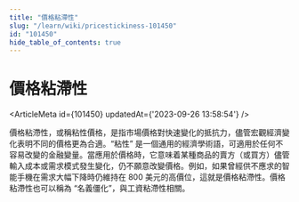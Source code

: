 ```yaml
---
title: "價格粘滯性"
slug: "/learn/wiki/pricestickiness-101450"
id: "101450"
hide_table_of_contents: true
---
```



# 價格粘滯性

<ArticleMeta id={101450} updatedAt={'2023-09-26 13:58:54'} />
<div className='border-solid border-b border-t-0 my-4 border-[var(--ifm-color-gray-300)]' />

價格粘滯性，或稱粘性價格，是指市場價格對快速變化的抵抗力，儘管宏觀經濟變化表明不同的價格更為合適。“粘性” 是一個通用的經濟學術語，可適用於任何不容易改變的金融變量。當應用於價格時，它意味着某種商品的賣方（或買方）儘管輸入成本或需求模式發生變化，仍不願意改變價格。例如，如果曾經供不應求的智能手機在需求大幅下降時仍維持在 800 美元的高價位，這就是價格粘滯性。價格粘滯性也可以稱為 “名義僵化”，與工資粘滯性相關。
